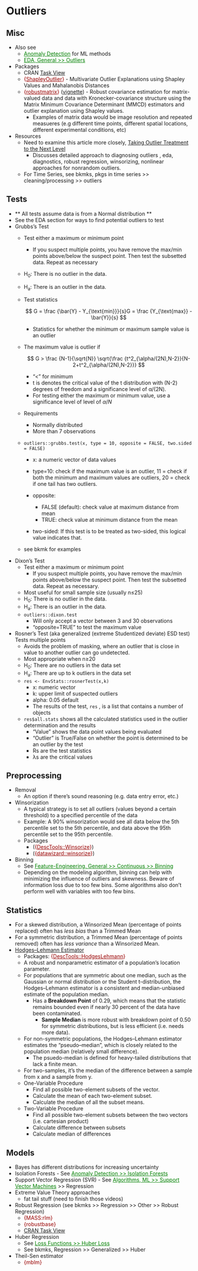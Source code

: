 # Outliers {#sec-outliers .unnumbered}

## Misc {#sec-outliers-eda .unnumbered}

-   Also see
    -   [Anomaly Detection](anomaly-detection.qmd#sec-anomdet){style="color: green"} for ML methods
    -   [EDA, General \>\> Outliers](eda-general.qmd#sec-eda-gen-out){style="color: green"}
-   Packages
    -   CRAN [Task View](https://github.com/pridiltal/ctv-AnomalyDetection)
    -   [{]{style="color: #990000"}[ShapleyOutlier](https://cran.r-project.org/web/packages/ShapleyOutlier/index.html){style="color: #990000"}[}]{style="color: #990000"} - Multivariate Outlier Explanations using Shapley Values and Mahalanobis Distances
    -   [{]{style="color: #990000"}[robustmatrix](https://cran.r-project.org/web/packages/robustmatrix/index.html){style="color: #990000"}[}]{style="color: #990000"} ([vignette](https://arxiv.org/html/2403.03975v1)) - Robust covariance estimation for matrix-valued data and data with Kronecker-covariance structure using the Matrix Minimum Covariance Determinant (MMCD) estimators and outlier explanation using Shapley values.
        -   Examples of matrix data would be image resolution and repeated measueres (e.g different time points, different spatial locations, different experimental conditions, etc)
-   Resources
    -   Need to examine this article more closely, [Taking Outlier Treatment to the Next Level](https://www.r-bloggers.com/2021/07/taking-outlier-treatment-to-the-next-level/)
        -   Discusses detailed approach to diagnosing outliers , eda, diagnostics, robust regression, winsorizing, nonlinear approaches for nonrandom outliers.
    -   For Time Series, see bkmks, pkgs in time series \>\> cleaning/processing \>\> outliers

## Tests {#sec-outliers-tests .unnumbered}

-   \*\* All tests assume data is from a Normal distribution \*\*
-   See the EDA section for ways to find potential outliers to test
-   Grubbs's Test
    -   Test either a maximum or minimum point

        -   If you suspect multiple points, you have remove the max/min points above/below the suspect point. Then test the subsetted data. Repeat as necessary

    -   H~0~: There is no outlier in the data.

    -   H~a~: There is an outlier in the data.

    -   Test statistics

        $$
        G = \frac {\bar{Y} - Y_{\text{min}}}{s}G = \frac {Y_{\text{max}} - \bar{Y}}{s}
        $$

        -   Statistics for whether the minimum or maximum sample value is an outlier

    -   The maximum value is outlier if

        $$
        G > \frac {N-1}{\sqrt{N}} \sqrt{\frac {t^2_{\alpha/(2N),N-2}}{N-2+t^2_{\alpha/(2N),N-2}}}
        $$

        -   "\<" for minimum
        -   t is denotes the critical value of the t distribution with (N-2) degrees of freedom and a significance level of α/(2N).
        -   For testing either the maximum or minimum value, use a significance level of level of *α*/*N*

    -   Requirements

        -   Normally distributed
        -   More than 7 observations

    -   `outliers::grubbs.test(x, type = 10, opposite = FALSE, two.sided = FALSE)`

        -   x: a numeric vector of data values

        -   type=10: check if the maximum value is an outlier, 11 = check if both the minimum and maximum values are outliers, 20 = check if one tail has two outliers.

        -   opposite:

            -   FALSE (default): check value at maximum distance from mean
            -   TRUE: check value at minimum distance from the mean

        -   two-sided: If this test is to be treated as two-sided, this logical value indicates that.

    -   see bkmk for examples
-   Dixon's Test
    -   Test either a maximum or minimum point
        -   If you suspect multiple points, you have remove the max/min points above/below the suspect point. Then test the subsetted data. Repeat as necessary.
    -   Most useful for small sample size (usually n≤25)
    -   H~0~: There is no outlier in the data.
    -   H~a~: There is an outlier in the data.
    -   `outliers::dixon.test`
        -   Will only accept a vector between 3 and 30 observations
        -   "opposite=TRUE" to test the maximum value
-   Rosner's Test (aka generalized (extreme Studentized deviate) ESD test) Tests multiple points
    -   Avoids the problem of masking, where an outlier that is close in value to another outlier can go undetected.
    -   Most appropriate when n≥20
    -   H~0~: There are no outliers in the data set
    -   H~a~: There are up to k outliers in the data set
    -   `res <- EnvStats::rosnerTest(x,k)`
        -   x: numeric vector
        -   k: upper limit of suspected outliers
        -   alpha: 0.05 default
        -   The results of the test, `res` , is a list that contains a number of objects
    -   `res$all.stats` shows all the calculated statistics used in the outlier determination and the results
        -   "Value" shows the data point values being evaluated
        -   "Outlier" is True/False on whether the point is determined to be an outlier by the test
        -   Rs are the test statistics
        -   λs are the critical values

## Preprocessing {#sec-outliers-preproc .unnumbered}

-   Removal
    -   An option if there's sound reasoning (e.g. data entry error, etc.)
-   Winsorization
    -   A typical strategy is to set all outliers (values beyond a certain threshold) to a specified percentile of the data
    -   [Example]{.ribbon-highlight}: A 90% winsorization would see all data below the 5th percentile set to the 5th percentile, and data above the 95th percentile set to the 95th percentile.
    -   Packages
        -   ([{]{style="color: #990000"}[DescTools::Winsorize](https://andrisignorell.github.io/DescTools/reference/Winsorize.html){style="color: #990000"}[}]{style="color: #990000"})
        -   ([{]{style="color: #990000"}[datawizard::winsorize](https://easystats.github.io/datawizard/reference/winsorize.html){style="color: #990000"}[}]{style="color: #990000"})
-   Binning
    -   See [Feature-Engineering, General \>\> Continuous \>\> Binning](feature-engineering-general.qmd#sec-feat-eng-gen-cont-bin){style="color: green"}
    -   Depending on the modeling algorithm, binning can help with minimizing the influence of outliers and skewness. Beware of information loss due to too few bins. Some algorithms also don't perform well with variables with too few bins.

## Statistics {#sec-outliers-stat .unnumbered}

-   For a skewed distribution, a Winsorized Mean (percentage of points replaced) often has *less bias* than a Trimmed Mean
-   For a symmetric distribution, a Trimmed Mean (percentage of points removed) often has *less variance* than a Winsorized Mean.
-   [Hodges–Lehmann Estimator]{.underline}
    -   Packages: [{]{style="color: #990000"}[DescTools::HodgesLehmann](https://andrisignorell.github.io/DescTools/reference/HodgesLehmann.html){style="color: #990000"}[}]{style="color: #990000"}
    -   A robust and nonparametric estimator of a population's location parameter.
    -   For populations that are symmetric about one median, such as the Gaussian or normal distribution or the Student t-distribution, the Hodges–Lehmann estimator is a consistent and median-unbiased estimate of the population median.
        -   Has a **Breakdown Point** of 0.29, which means that the statistic remains bounded even if nearly 30 percent of the data have been contaminated.
            -   **Sample Median** is more robust with breakdown point of 0.50 for symmetric distributions, but is less efficient (i.e. needs more data).
    -   For non-symmetric populations, the Hodges–Lehmann estimator estimates the "pseudo–median", which is closely related to the population median (relatively small difference).
        -   The psuedo-median is defined for heavy-tailed distributions that lack a finite mean.
    -   For two-samples, it's the median of the difference between a sample from x and a sample from y.
    -   One-Variable Procedure
        -   Find all possible two-element subsets of the vector.
        -   Calculate the mean of each two-element subset.
        -   Calculate the median of all the subset means.
    -   Two-Variable Procedure
        -   Find all possible two-element subsets between the two vectors (i.e. cartesian product)
        -   Calculate difference between subsets
        -   Calculate median of differences

## Models {#sec-outliers-mod .unnumbered}

-   Bayes has different distributions for increasing uncertainty
-   Isolation Forests - See [Anomaly Detection \>\> Isolation Forests](anomaly-detection.qmd#sec-anomdet-isofor){style="color: green"}
-   Support Vector Regression (SVR) - See [Algorithms, ML \>\> Support Vector Machines](algorithms-ml.qmd#sec-alg-ml-svm){style="color: green"} \>\> Regression
-   Extreme Value Theory approaches
    -   fat tail stuff (need to finish those videos)
-   Robust Regression (see bkmks \>\> Regression \>\> Other \>\> Robust Regression)
    -   [{MASS:rlm}]{style="color: #990000"}
    -   [{robustbase}]{style="color: #990000"}
    -   [CRAN Task View](http://cran.nexr.com/web/views/Robust.html)
-   Huber Regression
    -   See [Loss Functions \>\> Huber Loss](loss-functions.qmd#sec-lossfun-hubloss){style="color: green"}
    -   See bkmks, Regression \>\> Generalized \>\> Huber
-   Theil-Sen estimator
    -   [{mblm}]{style="color: #990000"}
